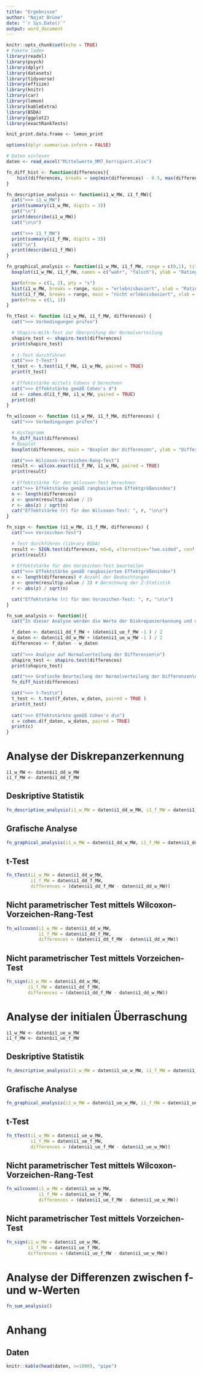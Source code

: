 ```yaml
---
title: "Ergebnisse"
author: "Najat Brüne"
date: "`r Sys.Date()`"
output: word_document
---
```


```r
knitr::opts_chunk$set(echo = TRUE)
# Pakete laden
library(readxl)
library(psych)
library(dplyr)
library(datasets)
library(tidyverse)
library(effsize)
library(knitr)
library(car)
library(lemon)
library(kableExtra)
library(BSDA)
library(ggplot2)
library(exactRankTests)

knit_print.data.frame <- lemon_print

options(dplyr.summarise.inform = FALSE)

# Daten einlesen
daten <- read_excel("Mittelwerte_MM7_korrigiert.xlsx")

fn_diff_hist <- function(differences){
    hist(differences, breaks = seq(min(differences) - 0.5, max(differences) + 0.5, by = 0.1), main = "Histogramm der Differenzen", xlab = "Differenzen", ylab = "Häufigkeit", col = "lightblue", border = "black")
}
```


```r
fn_descriptive_analysis <- function(i1_w_MW, i1_f_MW){
  cat(">>> i1_w_MW")
  print(summary(i1_w_MW, digits = 3))
  cat("\n")
  print(describe(i1_w_MW))
  cat("\n\n")

  cat(">>> i1_f_MW")
  print(summary(i1_f_MW, digits = 3))
  cat("\n")
  print(describe(i1_f_MW))
}
```

```r
fn_graphical_analysis <- function(i1_w_MW, i1_f_MW, range = c(0,1), title = ""){
  boxplot(i1_w_MW, i1_f_MW, names = c("wahr", "falsch"), ylab = "Rating", xlab = "erlebnisbasisert", main = title)

  par(mfrow = c(1, 2), pty = "s")
  hist(i1_w_MW, breaks = range, main = "erlebnisbasiert", xlab = "Rating", col = "lightblue", border = "black")
  hist(i1_f_MW, breaks = range, main = "nicht erlebnisbasiert", xlab = "Rating", col = "lightblue", border = "black")
  par(mfrow = c(1, 1))
}
```


```r
fn_tTest <- function (i1_w_MW, i1_f_MW, differences) {
  cat(">>> Vorbedingungen prüfen")

  # Shapiro-Wilk-Test zur Überprüfung der Normalverteilung
  shapiro_test <- shapiro.test(differences)
  print(shapiro_test)
  
  # t-Test durchführen
  cat(">>> t-Test")
  t_test <- t.test(i1_f_MW, i1_w_MW, paired = TRUE)
  print(t_test)
  
  # Effektstärke mittels Cohens d berechnen
  cat(">>> Effektstärke gemäß Cohen's d")
  cd <- cohen.d(i1_f_MW, i1_w_MW, paired = TRUE)
  print(cd)
}
```

```r
fn_wilcoxon <- function (i1_w_MW, i1_f_MW, differences) {
  cat(">>> Vorbedingungen prüfen")

  # Histogramm
  fn_diff_hist(differences)
  # Boxplot
  boxplot(differences, main = "Boxplot der Differenzen", ylab = "Differenzen", col = "lightblue")

  cat(">>> Wilcoxon-Vorzeichen-Rang-Test")
  result <- wilcox.exact(i1_f_MW, i1_w_MW, paired = TRUE)
  print(result)
  
  # Effektstärke für den Wilcoxon-Test berechnen
  cat(">>> Effektstärke gemäß rangbasiertem Effektgrößenindex")
  n <- length(differences)
  z <- qnorm(result$p.value / 2)
  r <- abs(z) / sqrt(n)
  cat("Effektstärke (r) für den Wilcoxon-Test: ", r, "\n\n")
}
```

```r
fn_sign <- function (i1_w_MW, i1_f_MW, differences) {
  cat(">>> Vorzeichen-Test")

  # Test durchführen (library BSDA)
  result <- SIGN.test(differences, md=0, alternative="two.sided", conf.level=0.95)
  print(result)
  
  # Effektstärke für den Vorzeichen-Test beurteilen
  cat(">>> Effektstärke gemäß rangbasiertem Effektgrößenindex")
  n <- length(differences) # Anzahl der Beobachtungen
  z <- qnorm(result$p.value / 2) # Berechnung der Z-Statistik
  r <- abs(z) / sqrt(n)

  cat("Effektstärke (r) für den Vorzeichen-Test: ", r, "\n\n")
}
```

```r
fn_sum_analysis <- function(){
  cat("In dieser Analyse werden die Werte der Diskrepanzerkennung und der Initialen Überraschung getrennt nach erlebnisbasiert (w|f) addiert, wobei die Werte der Initialen Überraschung auf Werte zwischen 0 und 1 normiert werden, damit diese auf dem Skalenniveau der Diskrepanzerkennung liegen.\n\n")

  f_daten <- daten$i1_dd_f_MW + (daten$i1_ue_f_MW -1 ) / 2
  w_daten <- daten$i1_dd_w_MW + (daten$i1_ue_w_MW -1 ) / 2
  differences <- f_daten - w_daten
 
  cat(">>> Analyse auf Normalverteilung der Differenzen\n") 
  shapiro_test <- shapiro.test(differences)
  print(shapiro_test)

  cat(">>> Grafische Beurteilung der Normalverteilung der Differenzen\n")
  fn_diff_hist(differences)

  cat(">>> t-Test\n")
  t_test <- t.test(f_daten, w_daten, paired = TRUE )
  print(t_test)
  
  cat(">>> Effektstärkte gemäß Cohen's d\n")
  c = cohen.d(f_daten, w_daten, paired = TRUE)
  print(c)
}
```

# Analyse der Diskrepanzerkennung
```
i1_w_MW <- daten$i1_dd_w_MW 
i1_f_MW <- daten$i1_dd_f_MW
```

## Deskriptive Statistik
```r
fn_descriptive_analysis(i1_w_MW = daten$i1_dd_w_MW, i1_f_MW = daten$i1_dd_f_MW)
```

## Grafische Analyse
```r
fn_graphical_analysis(i1_w_MW = daten$i1_dd_w_MW, i1_f_MW = daten$i1_dd_f_MW, range = seq(0, 1, by = 0.1), title = "Diskrepanzerkennung")
```

## t-Test 
```r
fn_tTest(i1_w_MW = daten$i1_dd_w_MW, 
         i1_f_MW = daten$i1_dd_f_MW, 
         differences = (daten$i1_dd_f_MW - daten$i1_dd_w_MW))
```

## Nicht parametrischer Test mittels Wilcoxon-Vorzeichen-Rang-Test
```r
fn_wilcoxon(i1_w_MW = daten$i1_dd_w_MW, 
            i1_f_MW = daten$i1_dd_f_MW, 
            differences = (daten$i1_dd_f_MW - daten$i1_dd_w_MW))
```

## Nicht parametrischer Test mittels Vorzeichen-Test
```r
fn_sign(i1_w_MW = daten$i1_dd_w_MW, 
        i1_f_MW = daten$i1_dd_f_MW, 
        differences = (daten$i1_dd_f_MW - daten$i1_dd_w_MW))
```

\newpage
# Analyse der initialen Überraschung
```
i1_w_MW <- daten$i1_ue_w_MW 
i1_f_MW <- daten$i1_ue_f_MW
```

## Deskriptive Statistik
```r
fn_descriptive_analysis(i1_w_MW = daten$i1_ue_w_MW, i1_f_MW = daten$i1_ue_f_MW)
```

## Grafische Analyse
```r
fn_graphical_analysis(i1_w_MW = daten$i1_ue_w_MW, i1_f_MW = daten$i1_ue_f_MW, range = seq(1, 3, by = 0.1), title = "Initiale Überraschung")
```

## t-Test 
```r
fn_tTest(i1_w_MW = daten$i1_ue_w_MW, 
         i1_f_MW = daten$i1_ue_f_MW, 
         differences = (daten$i1_ue_f_MW - daten$i1_ue_w_MW))
```

## Nicht parametrischer Test mittels Wilcoxon-Vorzeichen-Rang-Test
```r
fn_wilcoxon(i1_w_MW = daten$i1_ue_w_MW, 
            i1_f_MW = daten$i1_ue_f_MW, 
            differences = (daten$i1_ue_f_MW - daten$i1_ue_w_MW))
```

## Nicht parametrischer Test mittels Vorzeichen-Test
```r
fn_sign(i1_w_MW = daten$i1_ue_w_MW, 
        i1_f_MW = daten$i1_ue_f_MW, 
        differences = (daten$i1_ue_f_MW - daten$i1_ue_w_MW))
```
\newpage
# Analyse der Differenzen zwischen f- und w-Werten
```r
fn_sum_analysis()
```

\newpage
# Anhang
## Daten
```r
knitr::kable(head(daten, n=1000), "pipe")
```